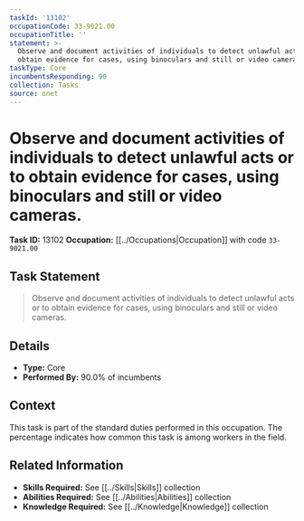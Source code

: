 ```yaml
---
taskId: '13102'
occupationCode: 33-9021.00
occupationTitle: ''
statement: >-
  Observe and document activities of individuals to detect unlawful acts or to
  obtain evidence for cases, using binoculars and still or video cameras.
taskType: Core
incumbentsResponding: 90
collection: Tasks
source: onet
---
```

# Observe and document activities of individuals to detect unlawful acts or to obtain evidence for cases, using binoculars and still or video cameras.

**Task ID:** 13102
**Occupation:** [[../Occupations|Occupation]] with code `33-9021.00`

## Task Statement

> Observe and document activities of individuals to detect unlawful acts or to obtain evidence for cases, using binoculars and still or video cameras.

## Details

- **Type:** Core
- **Performed By:** 90.0% of incumbents

## Context

This task is part of the standard duties performed in this occupation. The percentage indicates how common this task is among workers in the field.

## Related Information

- **Skills Required:** See [[../Skills|Skills]] collection
- **Abilities Required:** See [[../Abilities|Abilities]] collection
- **Knowledge Required:** See [[../Knowledge|Knowledge]] collection
